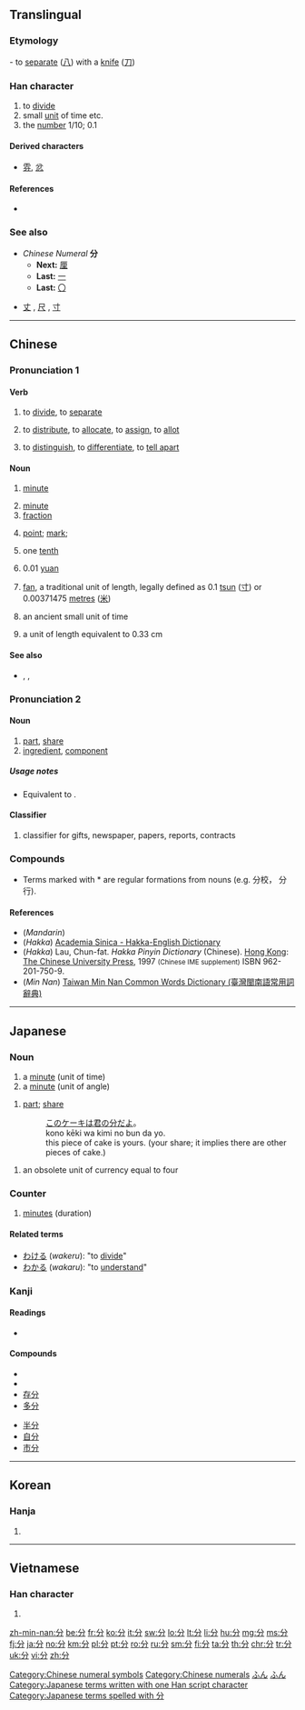 ==Translingual==
{{stroke order|type=animate}}
{{stroke order|strokes=4}}

===Etymology===
{{Han etyl}}
{{liushu|i}} - to [[separate]] ([[八]]) with a [[knife]] ([[刀]])

===Han character===
{{Han char|rn=18|rad=刀|as=02|sn=4|four=80227|canj=CSH|ids=⿱八刀}}

# to [[divide]]
# small [[unit]] of time etc.
# the [[number]] 1/10; 0.1

====Derived characters====
* [[雰]], [[忿]]

====References====
* {{Han ref|kx=0136.040|dkj=01853|dj=0304.120|hdz=10321.030|uh=5206|ud=20998|bh=A4C0|bd=42176}}

===See also===
* ''Chinese Numeral'' '''分'''
** '''Next:''' [[厘]]
** '''Last:''' [[一]]
** '''Last:''' [[〇]]

* [[丈]] , [[尺]] , [[寸]]

[[Category:Chinese numeral symbols]]
[[Category:Chinese numerals]]

----

==Chinese==
{{zh-forms}}

===Pronunciation 1===
{{zh-pron
|m=fēn
|c=fan1
|h=pfs=pin, pun, fun, fùn, fūn;hpy=bin1, bun1, fun1, fun4
|mn=pun/hun/hūn
|w=
|mc=y
|oc=y
|ma=zh-fēn.ogg
|cat=v,n,num
}}

====Verb====
{{zh-verb}}

# to [[divide]], to [[separate]]
#: {{zh-usex|這 項 工作 '''分''' 兩 階段 進行。|This exercise is '''divided''' into two stages.}}
# to [[distribute]], to [[allocate]], to [[assign]], to [[allot]]
#: {{zh-usex|他 和 兒子 '''分''' 吃 了 一 張 比薩餅。|He '''shared''' a pizza with his son.}}
#: {{zh-usex|他 和 我 一起 '''分''' 苹果。|He divided the apples with me.}}
#: {{zh-usex|他们 '''分''' 到 了 一 幢 住房。|They were '''allotted''' a house to live in.}}
# to [[distinguish]], to [[differentiate]], to [[tell apart]]
#: {{zh-usex|我 '''分''' 不 清 他們。他們 長 得 太 像 了|I cannot '''tell them apart'''. they are very much alike.}}
#: {{zh-usex|他 是 一 個 懦夫，一 個 '''分''' 不 清 蠻力 和 大丈夫 氣概 的 恃強凌弱 者。|He's a coward and a bully who confuses physical strength with manhood.}}

====Noun====
{{zh-noun}}

# [[minute]] {{qualifier|unit of time}}
#: {{zh-l|分鐘|minute}}
#: {{zh-usex|現在 是 7 點 45 '''分'''。|It's quarter to eight now.}}
# [[minute]] {{qualifier|unit of angle, 1/60 of a degree)}}
# [[fraction]]
#: {{zh-l|分之|used to indicate a fraction}}
# {{context|sports|games|lang=zh}} [[point]]; [[mark]];
#: {{zh-usex|本題 佔 五-十 '''分'''。|This question counts for 50 '''points'''.}}
#: {{zh-usex|我 得 了 多少 '''分'''?|What's my '''score'''?}}
# one [[tenth]]
# {{context|unit of|_|money|lang=zh}} 0.01 [[yuan]]
# {{context|Hong Kong|lang=zh}} [[fan]], a traditional unit of length, legally defined as 0.1 [[tsun]] ([[寸]]) or 0.00371475 [[metre]]s ([[米]])
# {{context|archaic|lang=zh}} an ancient small unit of time
# {{abbreviation of|lang=zh|市分|dot=:}} a unit of length equivalent to 0.33 cm

====See also====
* {{sense|unit of length}} {{zh-l|丈}}, {{zh-l|尺}}, {{zh-l|寸}}

===Pronunciation 2===
{{zh-pron
|m=fèn
|c=fan6
|h=pfs=pin, pun, fun, fùn, fūn;hpy=bin1, bun1, fun1, fun4
|mn=pun/hun/hūn
|w=
|cat=v,cls
}}

====Noun====
{{zh-noun}}

# [[part]], [[share]]
# [[ingredient]], [[component]]

=====Usage notes=====
* Equivalent to {{zh-l|份}}.

====Classifier====
{{zh-cls}}

# classifier for gifts, newspaper, papers, reports, contracts

===Compounds===
{{attention|zh}}
{{der3
|{{l|cmn|分兵}}
|{{l|cmn|分拨}}
|{{l|cmn|分表}}
|{{l|cmn|分辨||to distinguish}}
|{{l|cmn|分辩||to exculpate, to defend oneself}}
|{{l|cmn|分别}}
|{{l|cmn|分布}}
|{{l|cmn|分担}}
|{{l|cmn|分寸||the limits of proper speech or conduct}}
|{{l|cmn|分成||to divide into parts}}
|{{l|cmn|分厂||sub-factory or branch factory}}
|{{l|cmn|分发}}
|{{l|cmn|分房}}
|{{l|cmn|分封||[[infeudate|subinfeudate]]}}
|{{l|cmn|分割||to cut up}}
|{{l|cmn|分隔}}
|{{l|cmn|分行}}*
|{{l|cmn|分和}}
|{{l|cmn|分开}}
|{{l|cmn|分科||subdiscipline, department, section}}
|{{l|cmn|分库}}*
|{{l|cmn|分级}}
|{{l|cmn|分局}}*
|{{l|cmn|分解}}
|{{l|cmn|分界}}
|{{l|cmn|分机}}
|{{l|cmn|分类||category, type; to sort, categorize}}
|{{l|cmn|分类学||taxonomy}}
|{{l|cmn|分离||separate}}
|{{l|cmn|分离主义||separatism}}
|{{l|cmn|分裂||separate, split}}
|{{l|cmn|分裂主义}}
|{{l|cmn|分量||to weigh}}
|{{l|cmn|分力||component of forces}}
|{{l|cmn|分流||diffluence, distributary, shunt}}
|{{l|cmn|分明}}
|{{l|cmn|分母}}
|{{l|cmn|分秒||every minute and second}}
|{{l|cmn|分配}}
|{{l|cmn|分批}}
|{{l|cmn|分派}}
|{{l|cmn|分片}}
|{{l|cmn|分歧}}
|{{l|cmn|分期}}
|{{l|cmn|分清}}
|{{l|cmn|分权}}
|{{l|cmn|分区}}
|{{l|cmn|分头}}
|{{l|cmn|分体}}
|{{l|cmn|分贴}}
|{{l|cmn|分散}}
|{{l|cmn|分身||attend to something else, be distracted}}
|{{l|cmn|分数}}
|{{l|cmn|分送}}
|{{l|cmn|分手}}
|{{l|cmn|分切}}
|{{l|cmn|分却}}
|{{l|cmn|分润}}
|{{l|cmn|分析}}
|{{l|cmn|分享}}
|{{l|cmn|分心}}
|{{l|cmn|分外||particularly, especially}}
|{{l|cmn|分为}}
|{{l|cmn|分销}}
|{{l|cmn|分校||branch school or sub-school}}*
|{{l|cmn|分晓||outcome, solution, clear, clearly}}
|{{l|cmn|分压||(chemistry) partial pressure}}
|{{l|cmn|分忧}}
|{{l|cmn|分院}}*
|{{l|cmn|分与||to share with}}
|{{l|cmn|分野}}
|{{l|cmn|分页}}
|{{l|cmn|分支}}
|{{l|cmn|分之}}
|{{l|cmn|分赃}}
|{{l|cmn|分子}}
|{{l|cmn|分组}}
|{{l|cmn|分株}}
|{{l|cmn|分则||special provisions}}
|{{l|cmn|分钟}}
|{{l|cmn|成分}}
|{{l|cmn|部分}}
|{{l|cmn|气分}}
|{{l|cmn|区分}}
}}

* Terms marked with * are regular formations from nouns (e.g. 分校， 分行).

====References====
* (''Mandarin'') {{cite web
|url=http://www.mdbg.net/chindict/chindict.php?page=worddict&wdrst=0&wdqb=分
|title=分
|work=MDBG English to Chinese dictionary ( Based on CC-CEDICT )
|language=Mandarin/English
|accessdate=2014-03-01}}
* (''Hakka'') [http://minhakka.ling.sinica.edu.tw/bkg/hakyin/search.php?DETAIL=1&LIMIT=id=6495&dbname=su_tian_1&graph=2 Academia Sinica - Hakka-English Dictionary]
* (''Hakka'') Lau, Chun-fat. ''Hakka Pinyin Dictionary'' (Chinese). [[Hong Kong]]: [[w:Chinese University of Hong Kong|The Chinese University Press]], 1997 <small>(Chinese IME supplement)</small> ISBN 962-201-750-9.
* (''Min Nan'') [http://twblg.dict.edu.tw/holodict_new/result_detail.jsp?n_no=593&curpage=1&sample=%E5%88%86&radiobutton=1&querytarget=1&limit=20&pagenum=4&rowcount=80 Taiwan Min Nan Common Words Dictionary (臺灣閩南語常用詞辭典)]

----

==Japanese==

===Noun===
{{ja-noun|ふん}}

# a [[minute]] (unit of time)
# a [[minute]] (unit of angle)

{{ja-noun|ぶん}}
# [[part]]; [[share]]
#: [[この]][[ケーキ]][[は]][[君]][[の]][[分]][[だ]][[よ]]。
#: kono kēki wa kimi no bun da yo.
#: this piece of cake is yours. (your share; it implies there are other pieces of cake.)

{{ja-noun|ぶ}}

# an obsolete unit of currency equal to four {{l/ja|両|tr=ryō}}

===Counter===
{{ja-pos|ふん|counter}}

# [[minute]]s (duration)

{{ja-minutes}}

====Related terms====
* [[わける]] (''wakeru''): "to [[divide]]"
* [[わかる]] (''wakaru''): "to [[understand]]"

===Kanji===
{{ja-kanji|grade=2|rs=刀02}}

====Readings====
* {{ja-readings|goon=[[ぶん]] (bun), [[ふん]] (fun)|kanon=[[ふん]] (fun)|kanyoon=[[ぶ]] (bu)|kun=[[わける]] (wakeru), [[わかる]] (wakaru), [[わかれる]] (wakareru)}}

====Compounds====
{{top2}}
* {{term|分類||[[classification]]|tr=[[ぶんるい]], [[bunrui]]|lang=ja|sc=Jpan}}
* {{term|分類学||[[taxonomy]]|tr=[[ぶんるいがく]], [[bunruigaku]]|lang=ja|sc=Jpan}}
* [[存分]]
* [[多分]]
{{mid2}}
* [[半分]]
* [[自分]]
* [[市分]]
{{mid4}}
{{bottom}}

[[Category:1000 Japanese basic words|ふん]]
[[Category:ja:Time|ふん]]
[[Category:Japanese terms written with one Han script character]]
[[Category:Japanese terms spelled with 分]]

----

==Korean==

===Hanja===
{{ko-hanja|hangeul=분|rv=bun|mr=pun|y=pwun|eumhun=[[나누다|나눌]]|ehrv=nanul|ehmr=nanul|ehy=}}

# {{defn|lang=ko|sort=刀02}}

----

==Vietnamese==

===Han character===
{{vi-hantu|[[phân]], [[phận]], [[phần]]|rs=刀02}}

# {{defn|lang=vi|sort=刀02}}

[[zh-min-nan:分]]
[[be:分]]
[[fr:分]]
[[ko:分]]
[[it:分]]
[[sw:分]]
[[lo:分]]
[[lt:分]]
[[li:分]]
[[hu:分]]
[[mg:分]]
[[ms:分]]
[[fj:分]]
[[ja:分]]
[[no:分]]
[[km:分]]
[[pl:分]]
[[pt:分]]
[[ro:分]]
[[ru:分]]
[[sm:分]]
[[fi:分]]
[[ta:分]]
[[th:分]]
[[chr:分]]
[[tr:分]]
[[uk:分]]
[[vi:分]]
[[zh:分]]